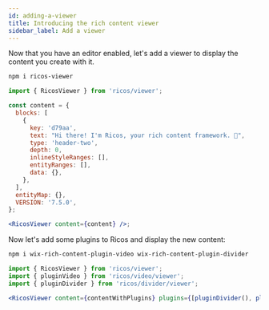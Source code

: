 ```yaml
---
id: adding-a-viewer
title: Introducing the rich content viewer
sidebar_label: Add a viewer
---
```



Now that you have an editor enabled, let's add a viewer to display the content you create with it.

```bash
npm i ricos-viewer
```

```jsx
import { RicosViewer } from 'ricos/viewer';

const content = {
  blocks: [
    {
      key: 'd79aa',
      text: "Hi there! I'm Ricos, your rich content framework. 👾",
      type: 'header-two',
      depth: 0,
      inlineStyleRanges: [],
      entityRanges: [],
      data: {},
    },
  ],
  entityMap: {},
  VERSION: '7.5.0',
};

<RicosViewer content={content} />;
```

<div className="card">
  <RicosViewer content={content} />
</div>

Now let's add some plugins to Ricos and display the new content:

```bash
npm i wix-rich-content-plugin-video wix-rich-content-plugin-divider
```

```jsx
import { RicosViewer } from 'ricos/viewer';
import { pluginVideo } from 'ricos/video/viewer';
import { pluginDivider } from 'ricos/divider/viewer';

<RicosViewer content={contentWithPlugins} plugins={[pluginDivider(), pluginVideo()]} />;
```

<div className="card">
  <RicosViewer content={contentWithPlugins} plugins={[pluginDivider(), pluginVideo()]} />
</div>
